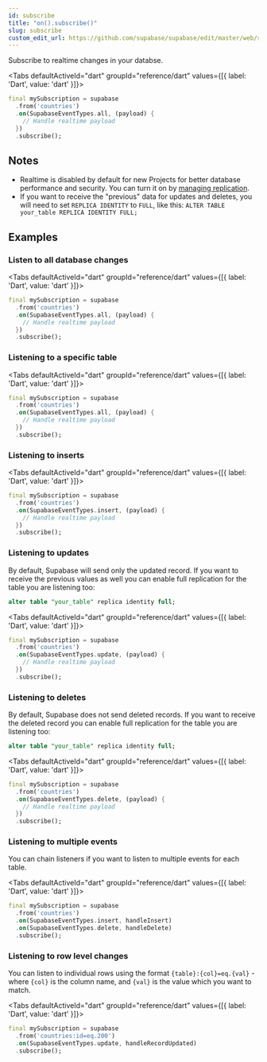 ```yaml
---
id: subscribe
title: "on().subscribe()"
slug: subscribe
custom_edit_url: https://github.com/supabase/supabase/edit/master/web/spec/dart.yml
---
```



Subscribe to realtime changes in your databse.


<Tabs
  defaultActiveId="dart"
  groupId="reference/dart"
  values={[{ label: 'Dart', value: 'dart' }]}>

<TabsPanel id="dart" label="dart">

```dart
final mySubscription = supabase
  .from('countries')
  .on(SupabaseEventTypes.all, (payload) {
    // Handle realtime payload
  })
  .subscribe();
```


</TabsPanel>

</Tabs>





## Notes

- Realtime is disabled by default for new Projects for better database performance and security. You can turn it on by [managing replication](/docs/guides/api#managing-realtime).
- If you want to receive the "previous" data for updates and deletes, you will need to set `REPLICA IDENTITY` to `FULL`, like this: `ALTER TABLE your_table REPLICA IDENTITY FULL;`










## Examples

### Listen to all database changes



<Tabs
  defaultActiveId="dart"
  groupId="reference/dart"
  values={[{ label: 'Dart', value: 'dart' }]}>

<TabsPanel id="dart" label="dart">

```dart
final mySubscription = supabase
  .from('countries')
  .on(SupabaseEventTypes.all, (payload) {
    // Handle realtime payload
  })
  .subscribe();
```


</TabsPanel>

</Tabs>

### Listening to a specific table



<Tabs
  defaultActiveId="dart"
  groupId="reference/dart"
  values={[{ label: 'Dart', value: 'dart' }]}>

<TabsPanel id="dart" label="dart">

```dart
final mySubscription = supabase
  .from('countries')
  .on(SupabaseEventTypes.all, (payload) {
    // Handle realtime payload
  })
  .subscribe();
```


</TabsPanel>

</Tabs>

### Listening to inserts



<Tabs
  defaultActiveId="dart"
  groupId="reference/dart"
  values={[{ label: 'Dart', value: 'dart' }]}>

<TabsPanel id="dart" label="dart">

```dart
final mySubscription = supabase
  .from('countries')
  .on(SupabaseEventTypes.insert, (payload) {
    // Handle realtime payload
  })
  .subscribe();
```


</TabsPanel>

</Tabs>

### Listening to updates

By default, Supabase will send only the updated record. If you want to receive the previous values as well you can 
enable full replication for the table you are listening too: 

```sql
alter table "your_table" replica identity full;
```


<Tabs
  defaultActiveId="dart"
  groupId="reference/dart"
  values={[{ label: 'Dart', value: 'dart' }]}>

<TabsPanel id="dart" label="dart">

```dart
final mySubscription = supabase
  .from('countries')
  .on(SupabaseEventTypes.update, (payload) {
    // Handle realtime payload
  })
  .subscribe();
```


</TabsPanel>

</Tabs>

### Listening to deletes

By default, Supabase does not send deleted records. If you want to receive the deleted record you can 
enable full replication for the table you are listening too: 

```sql
alter table "your_table" replica identity full;
```


<Tabs
  defaultActiveId="dart"
  groupId="reference/dart"
  values={[{ label: 'Dart', value: 'dart' }]}>

<TabsPanel id="dart" label="dart">

```dart
final mySubscription = supabase
  .from('countries')
  .on(SupabaseEventTypes.delete, (payload) {
    // Handle realtime payload
  })
  .subscribe();
```


</TabsPanel>

</Tabs>

### Listening to multiple events

You can chain listeners if you want to listen to multiple events for each table.

<Tabs
  defaultActiveId="dart"
  groupId="reference/dart"
  values={[{ label: 'Dart', value: 'dart' }]}>

<TabsPanel id="dart" label="dart">

```dart
final mySubscription = supabase
  .from('countries')
  .on(SupabaseEventTypes.insert, handleInsert)
  .on(SupabaseEventTypes.delete, handleDelete)
  .subscribe();
```


</TabsPanel>

</Tabs>

### Listening to row level changes

You can listen to individual rows using the format `{table}:{col}=eq.{val}` - where `{col}` is the column name, and `{val}` is the value which you want to match.

<Tabs
  defaultActiveId="dart"
  groupId="reference/dart"
  values={[{ label: 'Dart', value: 'dart' }]}>

<TabsPanel id="dart" label="dart">

```dart
final mySubscription = supabase
  .from('countries:id=eq.200')
  .on(SupabaseEventTypes.update, handleRecordUpdated)
  .subscribe();
```


</TabsPanel>

</Tabs>